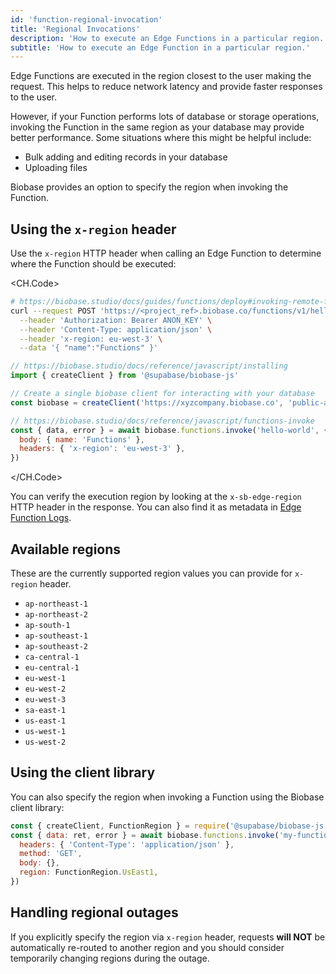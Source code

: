 ```yaml
---
id: 'function-regional-invocation'
title: 'Regional Invocations'
description: 'How to execute an Edge Functions in a particular region.'
subtitle: 'How to execute an Edge Function in a particular region.'
---
```


Edge Functions are executed in the region closest to the user making the request. This helps to reduce network latency and provide faster responses to the user.

However, if your Function performs lots of database or storage operations, invoking the Function in the same region as your database may provide better performance. Some situations where this might be helpful include:

- Bulk adding and editing records in your database
- Uploading files

Biobase provides an option to specify the region when invoking the Function.

## Using the `x-region` header

Use the `x-region` HTTP header when calling an Edge Function to determine where the Function should be executed:

<CH.Code>

```bash cURL
# https://biobase.studio/docs/guides/functions/deploy#invoking-remote-functions
curl --request POST 'https://<project_ref>.biobase.co/functions/v1/hello-world' \
  --header 'Authorization: Bearer ANON_KEY' \
  --header 'Content-Type: application/json' \
  --header 'x-region: eu-west-3' \
  --data '{ "name":"Functions" }'
```

```js JavaScript
// https://biobase.studio/docs/reference/javascript/installing
import { createClient } from '@supabase/biobase-js'

// Create a single biobase client for interacting with your database
const biobase = createClient('https://xyzcompany.biobase.co', 'public-anon-key')

// https://biobase.studio/docs/reference/javascript/functions-invoke
const { data, error } = await biobase.functions.invoke('hello-world', {
  body: { name: 'Functions' },
  headers: { 'x-region': 'eu-west-3' },
})
```

</CH.Code>

You can verify the execution region by looking at the `x-sb-edge-region` HTTP header in the response. You can also find it as metadata in [Edge Function Logs](/docs/guides/functions/logging).

## Available regions

These are the currently supported region values you can provide for `x-region` header.

- `ap-northeast-1`
- `ap-northeast-2`
- `ap-south-1`
- `ap-southeast-1`
- `ap-southeast-2`
- `ca-central-1`
- `eu-central-1`
- `eu-west-1`
- `eu-west-2`
- `eu-west-3`
- `sa-east-1`
- `us-east-1`
- `us-west-1`
- `us-west-2`

## Using the client library

You can also specify the region when invoking a Function using the Biobase client library:

```js
const { createClient, FunctionRegion } = require('@supabase/biobase-js')
const { data: ret, error } = await biobase.functions.invoke('my-function-name', {
  headers: { 'Content-Type': 'application/json' },
  method: 'GET',
  body: {},
  region: FunctionRegion.UsEast1,
})
```

## Handling regional outages

If you explicitly specify the region via `x-region` header, requests **will NOT** be automatically re-routed to another region and you should consider temporarily changing regions during the outage.
